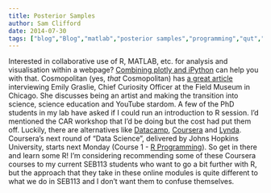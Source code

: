```yaml
---
title: Posterior Samples
author: Sam Clifford
date: 2014-07-30
tags: ["blog","Blog","matlab","posterior samples","programming","qut","R","science","science communication","seb113","statistics","visualisation","women in science"]
---
```


Interested in collaborative use of R, MATLAB, etc. for analysis and visualisation within a webpage? [Combining plotly and iPython](http://nbviewer.ipython.org/gist/msund/403910de45e282d658fa) can help you with that. Cosmopolitan (yes, _that_ Cosmopolitan) has [a great article](http://www.cosmopolitan.com/career/news/a29534/get-that-life-emily-graslie-science/) interviewing Emily Graslie, Chief Curiosity Officer at the Field Museum in Chicago. She discusses being an artist and making the transition into science, science education and YouTube stardom. A few of the PhD students in my lab have asked if I could run an introduction to R session. I'd mentioned the CAR workshop that I'd be doing but the cost had put them off. Luckily, there are alternatives like [Datacamp](https://www.datacamp.com/courses/introduction-to-r), [Coursera](https://www.coursera.org/) and [Lynda](http://www.lynda.com/R-tutorials/R-Statistics-Essential-Training/142447-2.html). Coursera's next round of "Data Science", delivered by Johns Hopkins University, starts next Monday (Course 1 - [R Programming](https://www.coursera.org/specialization/jhudatascience/1)). So get in there and learn some R! I'm considering recommending some of these Coursera courses to my current SEB113 students who want to go a bit further with R, but the approach that they take in these online modules is quite different to what we do in SEB113 and I don't want them to confuse themselves.